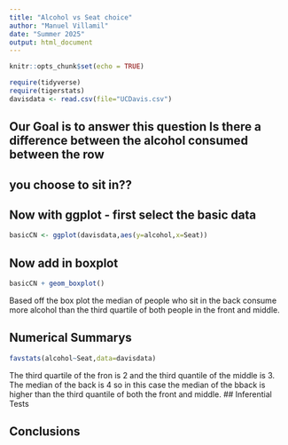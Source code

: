 ```yaml
---
title: "Alcohol vs Seat choice"
author: "Manuel Villamil"
date: "Summer 2025"
output: html_document
---
```


```r
knitr::opts_chunk$set(echo = TRUE)
```

```r
require(tidyverse)
require(tigerstats)
davisdata <- read.csv(file="UCDavis.csv")
```
## Our Goal is to answer this question Is there a difference between the alcohol consumed between the row
## you choose to sit in??

## Now with ggplot - first select the basic data

```r
basicCN <- ggplot(davisdata,aes(y=alcohol,x=Seat))
```
## Now add in boxplot

```r
basicCN + geom_boxplot()
```
  
  Based off the box plot the median of people who sit in the back consume more alcohol than the third quartile of both people in the front and  middle.
  

## Numerical Summarys 
```r
favstats(alcohol~Seat,data=davisdata)
```
The third quartile of the fron is 2 and the third quantile of the middle is 3. The median of the back is 4 so in this case the median of the bback is higher than the third quantile of both the front and middle.
## Inferential Tests

## Conclusions



